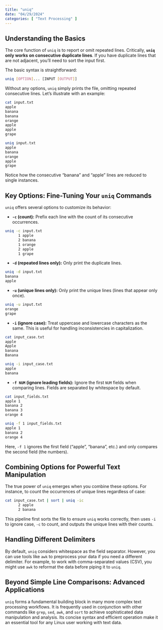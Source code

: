 ```yaml
---
title: "uniq"
date: "04/29/2024"
categories: [ "Text Processing" ]
---
```

## Understanding the Basics

The core function of `uniq` is to report or omit repeated lines.  Critically, **`uniq` only works on consecutive duplicate lines**.  If you have duplicate lines that are not adjacent, you'll need to sort the input first.

The basic syntax is straightforward:

```bash
uniq [OPTION]... [INPUT [OUTPUT]]
```

Without any options, `uniq` simply prints the file, omitting repeated consecutive lines. Let's illustrate with an example:

```bash
cat input.txt
apple
banana
banana
orange
apple
apple
grape
```

```bash
uniq input.txt
apple
banana
orange
apple
grape
```

Notice how the consecutive "banana" and "apple" lines are reduced to single instances.


## Key Options: Fine-Tuning Your `uniq` Commands

`uniq` offers several options to customize its behavior:

* **`-c` (count):**  Prefix each line with the count of its consecutive occurrences.

```bash
uniq -c input.txt
      1 apple
      2 banana
      1 orange
      2 apple
      1 grape
```

* **`-d` (repeated lines only):** Only print the duplicate lines.

```bash
uniq -d input.txt
banana
apple
```

* **`-u` (unique lines only):** Only print the unique lines (lines that appear only once).

```bash
uniq -u input.txt
orange
grape
```

* **`-i` (ignore case):** Treat uppercase and lowercase characters as the same.  This is useful for handling inconsistencies in capitalization.

```bash
cat input_case.txt
apple
Apple
banana
Banana
```

```bash
uniq -i input_case.txt
apple
banana
```

* **`-f NUM` (ignore leading fields):**  Ignore the first `NUM` fields when comparing lines.  Fields are separated by whitespace by default.

```bash
cat input_fields.txt
apple 1
banana 2
banana 3
orange 4
```

```bash
uniq -f 1 input_fields.txt
apple 1
banana 2
orange 4
```

Here, `-f 1` ignores the first field ("apple", "banana", etc.) and only compares the second field (the numbers).


## Combining Options for Powerful Text Manipulation

The true power of `uniq` emerges when you combine these options. For instance, to count the occurrences of unique lines regardless of case:

```bash
cat input_case.txt | sort | uniq -ic
      2 apple
      2 banana
```

This pipeline first sorts the file to ensure `uniq` works correctly, then uses `-i` to ignore case, `-c` to count, and outputs the unique lines with their counts.


##  Handling Different Delimiters

By default, `uniq` considers whitespace as the field separator. However, you can use tools like `awk` to preprocess your data if you need a different delimiter.  For example, to work with comma-separated values (CSV), you might use `awk` to reformat the data before piping it to `uniq`.


##  Beyond Simple Line Comparisons: Advanced Applications

`uniq` forms a fundamental building block in many more complex text processing workflows.  It is frequently used in conjunction with other commands like `grep`, `sed`, `awk`, and `sort` to achieve sophisticated data manipulation and analysis.  Its concise syntax and efficient operation make it an essential tool for any Linux user working with text data.

